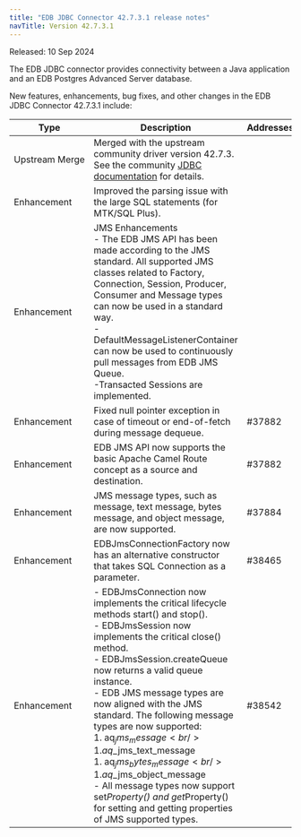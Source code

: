```yaml
---
title: "EDB JDBC Connector 42.7.3.1 release notes"
navTitle: Version 42.7.3.1
---
```


Released: 10 Sep 2024

The EDB JDBC connector provides connectivity between a Java application and an EDB Postgres Advanced Server database.

New features, enhancements, bug fixes, and other changes in the EDB JDBC Connector 42.7.3.1 include:

| Type                | Description                                                                                                                                                                                                                                                                                                                                                                                                                                                                                                                                                                                                                                                          | Addresses |
|---------------------|----------------------------------------------------------------------------------------------------------------------------------------------------------------------------------------------------------------------------------------------------------------------------------------------------------------------------------------------------------------------------------------------------------------------------------------------------------------------------------------------------------------------------------------------------------------------------------------------------------------------------------------------------------------------|-----------|
| Upstream&nbsp;Merge | Merged with the upstream community driver version 42.7.3. See the community [JDBC documentation](https://jdbc.postgresql.org/changelogs/2024-03-14-42.7.3-release/) for details.                                                                                                                                                                                                                                                                                                                                                                                                                                                                                     |           |
| Enhancement         | Improved the parsing issue with the large SQL statements (for MTK/SQL Plus).                                                                                                                                                                                                                                                                                                                                                                                                                                                                                                                                                                                                            |           |
| Enhancement         | JMS Enhancements<br/>- The EDB JMS API has been made according to the JMS standard. All supported JMS classes related to Factory, Connection, Session, Producer, Consumer and Message types can now be used in a standard way.<br/>- DefaultMessageListenerContainer can now be used to continuously pull messages from EDB JMS Queue.<br/>-Transacted Sessions are implemented.                                                                                                                                                                                                                                                                      |           |
| Enhancement         | Fixed null pointer exception in case of timeout or end-of-fetch during message dequeue.                                                                                                                                                                                                                                                                                                                                                                                                                                                                                                                                                                              | #37882    |
| Enhancement         | EDB JMS API now supports the basic Apache Camel Route concept as a source and destination.                                                                                                                                                                                                                                                                                                                                                                                                                                                                                                                                                                           | #37882    |
| Enhancement         | JMS message types, such as message, text message, bytes message, and object message, are now supported.                                                                                                                                                                                                                                                                                                                                                                                                                                                                                                                                                              | #37884    |
| Enhancement         | EDBJmsConnectionFactory now has an alternative constructor that takes SQL Connection as a parameter.                                                                                                                                                                                                                                                                                                                                                                                                                                                                                                                                                                 | #38465    |
| Enhancement         | - EDBJmsConnection now implements the critical lifecycle methods start() and stop().<br/>- EDBJmsSession now implements the critical close() method.<br/>- EDBJmsSession.createQueue now returns a valid queue instance.<br/>- EDB JMS message types are now aligned with the JMS standard. The following message types are now supported:<br/>  1. aq$_jms_message<br/>  1. aq$_jms_text_message<br/>  1. aq$_jms_bytes_message<br/>  1. aq$_jms_object_message<br/>- All message types now support set*Property() and get*Property() for setting and getting properties of JMS supported types. | #38542    |



                                     

 







